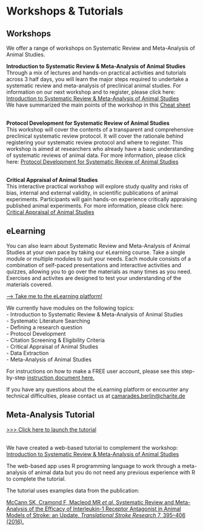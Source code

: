# Workshops & Tutorials {#workshops}


## Workshops

We offer a range of workshops on Systematic Review and Meta-Analysis of Animal Studies. 


__Introduction to Systematic Review & Meta-Analysis of Animal Studies__
<br>
Through a mix of lectures and hands-on practical activities and tutorials across 3 half days, you will learn the major steps required to undertake a systematic review and meta-analysis of preclinical animal studies. For information on our next workshop and to register, please click here: [Introduction to Systematic Review & Meta-Analysis of Animal Studies](https://www.bihealth.org/en/translation/innovation-enabler/quest-center/events/course/introduction-to-systematic-review-meta-analysis-of-animal-studies){target="_blank"}
<br>
We have summarized the main points of the workshop in this [Cheat sheet](CheatSheet_IntroSRworkshop_2023.pdf){target="_blank"}

<br>
__Protocol Development for Systematic Review of Animal Studies__
<br>
This workshop will cover the contents of a transparent and comprehensive preclinical systematic review protocol. It will cover the rationale behind registering your systematic review protocol and where to register. This workshop is aimed at researchers who already have a basic understanding of systematic reviews of animal data. For more information, please click here: [Protocol Development for Systematic Review of Animal Studies](https://www.bihealth.org/en/translation/innovation-enabler/quest-center/events/course/protocol-development-for-systematic-review-of-animal-studies){target="_blank"} 

<br>
__Critical Appraisal of Animal Studies__
<br>
This interactive practical workshop will explore study quality and risks of bias, internal and external validity, in scientific publications of animal experiments. Participants will gain hands-on experience critically appraising published animal experiments. For more information, please click here: [Critical Appraisal of Animal Studies](https://www.bihealth.org/en/translation/innovation-enabler/quest-center/events/course/critical-appraisal-of-animal-studies-practical-workshop){target="_blank"} 



## eLearning 
You can also learn about Systematic Review and Meta-Analysis of Animal Studies at your own pace by taking our eLearning course. Take a single module or multiple modules to suit your needs. Each module consists of a combination of self-paced presentations and interactive activities and quizzes, allowing you to go over the materials as many times as you need. Exercises and activites are designed to test your understanding of the materials covered. 

[--> Take me to the eLearning platform! ](https://courses.bihealth.org){target="_blank"} 

We currently have modules on the following topics: 
<br>
- Introduction to Systematic Review & Meta-Analysis of Animal Studies
<br>
- Systematic Literature Searching
<br>
- Defining a research question 
<br>
- Protocol Development 
<br>
- Citation Screening & Eligibility Criteria 
<br>
- Critical Appraisal of Animal Studies 
<br>
- Data Extraction 
<br>
- Meta-Analysis of Animal Studies 
<br>


For instructions on how to make a FREE user account, please see this step-by-step [instruction document here.](eLearning_course_account_guide.pdf) 

If you have any questions about the eLearning platform or encounter any technical difficulties, please contact us at [camarades.berlin@charite.de](mailto:CAMARADES.berlin@charite.de)


## Meta-Analysis Tutorial

[>>> Click here to launch the tutorial](https://camarades.shinyapps.io/R-MA-Tutorial/){target="_blank"}

<br>
We have created a web-based tutorial to complement the workshop: [Introduction to Systematic Review & Meta-Analysis of Animal Studies](https://www.bihealth.org/en/translation/innovation-enabler/quest-center/events/course/introduction-to-systematic-review-meta-analysis-of-animal-studies){target="_blank"}

The web-based app uses R programming language to work through a meta-analysis of animal data but you do not need any previous experience with R to complete the tutorial.
<br>

The tutorial uses examples data from the publication:

<p><a href="https://doi.org/10.1007/s12975-016-0489-z" target="_blank" rel="noopener noreferrer">

  McCann SK, Cramond F, Macleod MR *et al*. Systematic Review and 
  Meta-Analysis of the Efficacy of Interleukin-1 Receptor Antagonist in 
  Animal Models of Stroke: an Update. *Translational Stroke Research* 7, 395–406 (2016).

</a></p>